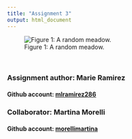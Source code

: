 ```yaml
---
title: "Assignment 3"
output: html_document
---
```


![Figure 1: A random meadow.](https://www.macmillandictionary.com/external/slideshow/full/148259_full.jpg)



<br>

### Assignment author: Marie Ramirez 
#### Github account: [mlramirez286](https://github.com/mlramirez286)

### Collaborator: Martina Morelli
#### Github account: [morellimartina](https://github.com/morellimartina)